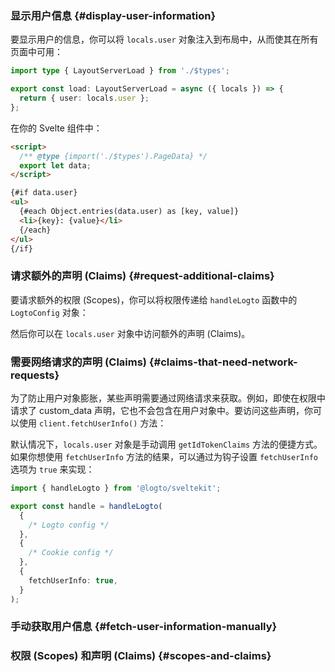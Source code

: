 

### 显示用户信息 \{#display-user-information}

要显示用户的信息，你可以将 `locals.user` 对象注入到布局中，从而使其在所有页面中可用：

```ts title="+layout.server.ts"
import type { LayoutServerLoad } from './$types';

export const load: LayoutServerLoad = async ({ locals }) => {
  return { user: locals.user };
};
```

在你的 Svelte 组件中：

```html title="+page.svelte"
<script>
  /** @type {import('./$types').PageData} */
  export let data;
</script>

{#if data.user}
<ul>
  {#each Object.entries(data.user) as [key, value]}
  <li>{key}: {value}</li>
  {/each}
</ul>
{/if}
```

### 请求额外的声明 (Claims) \{#request-additional-claims}

<FindUserInfoMissing method="locals.user" />
<ScopesAndClaimsIntroduction />

要请求额外的权限 (Scopes)，你可以将权限传递给 `handleLogto` 函数中的 `LogtoConfig` 对象：

<ScopesAndClaimsCode />

然后你可以在 `locals.user` 对象中访问额外的声明 (Claims)。

### 需要网络请求的声明 (Claims) \{#claims-that-need-network-requests}

为了防止用户对象膨胀，某些声明需要通过网络请求来获取。例如，即使在权限中请求了 custom_data 声明，它也不会包含在用户对象中。要访问这些声明，你可以使用 `client.fetchUserInfo()` 方法：

默认情况下，`locals.user` 对象是手动调用 `getIdTokenClaims` 方法的便捷方式。如果你想使用 `fetchUserInfo` 方法的结果，可以通过为钩子设置 `fetchUserInfo` 选项为 `true` 来实现：

```ts title="hooks.server.ts"
import { handleLogto } from '@logto/sveltekit';

export const handle = handleLogto(
  {
    /* Logto config */
  },
  {
    /* Cookie config */
  },
  {
    fetchUserInfo: true,
  }
);
```

### 手动获取用户信息 \{#fetch-user-information-manually}

<GetUserInfoApis
  getIdTokenClaimsApi="locals.logtoClient.getIdTokenClaims()"
  fetchUserInfoApi="locals.logtoClient.fetchUserInfo()"
/>

### 权限 (Scopes) 和声明 (Claims) \{#scopes-and-claims}

<ScopesAndClaims />
